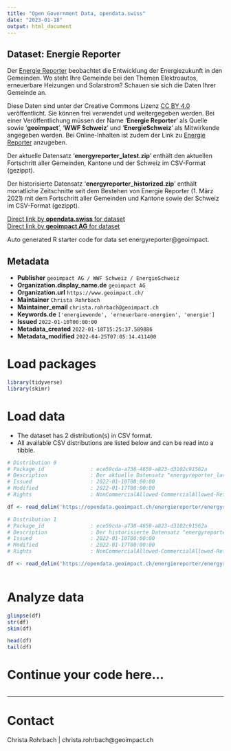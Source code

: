 ```yaml
---
title: "Open Government Data, opendata.swiss"
date: "2023-01-18"
output: html_document
---
```


## Dataset: Energie Reporter

Der [Energie Reporter](https://www.energiereporter.ch) beobachtet die Entwicklung der Energiezukunft in den Gemeinden. Wo steht Ihre Gemeinde bei den Themen Elektroautos, erneuerbare Heizungen und Solarstrom? Schauen sie sich die Daten Ihrer Gemeinde an.

Diese Daten sind unter der Creative Commons Lizenz [CC BY 4.0](https://creativecommons.org/licenses/by/4.0/deed.de) veröffentlicht. Sie können frei verwendet und weitergegeben werden. Bei einer Veröffentlichung müssen der Name '__Energie Reporter__' als Quelle sowie '__geoimpact__', '__WWF Schweiz__' und '__EnergieSchweiz__' als Mitwirkende angegeben werden. Bei Online-Inhalten ist zudem der Link zu [Energie Reporter](https://www.energiereporter.ch) anzugeben.

Der aktuelle Datensatz '__energyreporter_latest.zip__' enthält den aktuellen Fortschritt aller Gemeinden, Kantone und der Schweiz im CSV-Format (gezippt).

Der historisierte Datensatz '__energyreporter_historized.zip__' enthält monatliche Zeitschnitte seit dem Bestehen von Energie Reporter (1. März 2021) mit dem Fortschritt aller Gemeinden und Kantone sowie der Schweiz im CSV-Format (gezippt).

[Direct link by **opendata.swiss** for dataset](https://opendata.swiss/de/dataset/energie-reporter)<br>
[Direct link by **geoimpact AG** for dataset](https://www.energiereporter.ch)

Auto generated R starter code for data set energyreporter@geoimpact.

## Metadata

- **Publisher** `geoimpact AG / WWF Schweiz / EnergieSchweiz`
- **Organization.display_name.de** `geoimpact AG`
- **Organization.url** `https://www.geoimpact.ch/`
- **Maintainer** `Christa Rohrbach`
- **Maintainer_email** `christa.rohrbach@geoimpact.ch`
- **Keywords.de** `['energiewende', 'erneuerbare-energien', 'energie']`
- **Issued** `2022-01-10T00:00:00`
- **Metadata_created** `2022-01-18T15:25:37.589886`
- **Metadata_modified** `2022-04-25T07:05:14.411400`


# Load packages

```r

library(tidyverse)
library(skimr)

```

# Load data

-   The dataset has 2 distribution(s) in CSV format.
-   All available CSV distributions are listed below and can be read into a tibble.

```r

# Distribution 0
# Package_id               : ece59cda-a738-4659-a823-d3102c91562a
# Description              : Der aktuelle Datensatz "energyreporter_latest.zip" enthält den aktuellen Fortschritt aller Gemeinden, Kantone und der Schweiz im CSV-Format (gezippt).
# Issued                   : 2022-01-10T00:00:00
# Modified                 : 2022-01-17T00:00:00
# Rights                   : NonCommercialAllowed-CommercialAllowed-ReferenceRequired

df <- read_delim('https://opendata.geoimpact.ch/energiereporter/energyreporter_latest.zip')

# Distribution 1
# Package_id               : ece59cda-a738-4659-a823-d3102c91562a
# Description              : Der historisierte Datensatz "energyreporter_historized.zip" enthält monatliche Zeitschnitte seit dem Bestehen von Energie Reporter (1. März 2021) mit dem Fortschritt aller Gemeinden und Kantone sowie der Schweiz im CSV-Format (gezippt).
# Issued                   : 2022-01-10T00:00:00
# Modified                 : 2022-01-17T00:00:00
# Rights                   : NonCommercialAllowed-CommercialAllowed-ReferenceRequired

df <- read_delim('https://opendata.geoimpact.ch/energiereporter/energyreporter_historized.zip')



```

# Analyze data

```r

glimpse(df)
str(df)
skim(df)

head(df)
tail(df)

```

# Continue your code here...

```r

```

------------------------------------------------------------------------

# Contact

Christa Rohrbach | christa.rohrbach@geoimpact.ch
